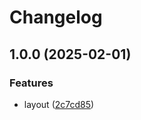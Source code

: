 # Changelog

## 1.0.0 (2025-02-01)


### Features

* layout ([2c7cd85](https://github.com/simulasikode/simulasi-cc/commit/2c7cd8524fb6c8929ab90320ee70bb4177cf8a8b))
